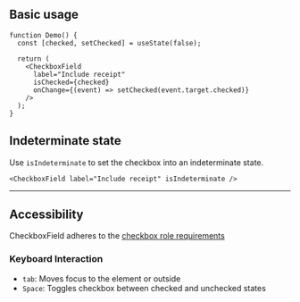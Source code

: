 
## Basic usage

<Preview>
  <Demo />
</Preview>

```tsx
function Demo() {
  const [checked, setChecked] = useState(false);

  return (
    <CheckboxField
      label="Include receipt"
      isChecked={checked}
      onChange={(event) => setChecked(event.target.checked)}
    />
  );
}
```

## Indeterminate state

Use `isIndeterminate` to set the checkbox into an indeterminate state.

<Preview>
  <CheckboxField label="Include receipt" isIndeterminate />
</Preview>

```tsx
<CheckboxField label="Include receipt" isIndeterminate />
```

---

## Accessibility

CheckboxField adheres to the [checkbox role requirements](https://www.w3.org/TR/wai-aria-1.2/#checkbox)

### Keyboard Interaction

- `tab`: Moves focus to the element or outside
- `Space`: Toggles checkbox between checked and unchecked states
